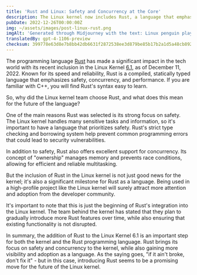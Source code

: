 ```yaml
---
title: 'Rust and Linux: Safety and Concurrency at the Core'
description: The Linux kernel now includes Rust, a language that emphasizes reliability and performance. This marks a significant milestone for Rust and the kernel.
pubDate: 2022-12-26T00:00:00Z
img: ~/assets/images/post-linux-rust.png
imgAlt: 'Generated through Midjourney with the text: Linux penguin playing with a crab from the Rust programming language, antarctica, layered paper art, diorama, shadowbox, volumetric lighting --v 4'
translatedBy: gpt-4-1106-preview
checksum: 399778e63d8e7b8bb42db6631f2872538ee3d879be85b17b2a1d5a48cb8921d2
---
```


The programming language [Rust](https://www.rust-lang.org) has made a significant impact in the tech world with its recent inclusion in the Linux Kernel [6.1](https://lkml.org/lkml/2022/12/11/206), as of December 11, 2022. Known for its speed and reliability, Rust is a compiled, statically typed language that emphasizes safety, concurrency, and performance. If you are familiar with C++, you will find Rust's syntax easy to learn.

So, why did the Linux kernel team choose Rust, and what does this mean for the future of the language?

One of the main reasons Rust was selected is its strong focus on safety. The Linux kernel handles many sensitive tasks and information, so it's important to have a language that prioritizes safety. Rust's strict type checking and borrowing system help prevent common programming errors that could lead to security vulnerabilities.

In addition to safety, Rust also offers excellent support for concurrency. Its concept of "ownership" manages memory and prevents race conditions, allowing for efficient and reliable multitasking.

But the inclusion of Rust in the Linux kernel is not just good news for the kernel; it's also a significant milestone for Rust as a language. Being used in a high-profile project like the Linux kernel will surely attract more attention and adoption from the developer community.

It's important to note that this is just the beginning of Rust's integration into the Linux kernel. The team behind the kernel has stated that they plan to gradually introduce more Rust features over time, while also ensuring that existing functionality is not disrupted.

In summary, the addition of Rust to the Linux Kernel 6.1 is an important step for both the kernel and the Rust programming language. Rust brings its focus on safety and concurrency to the kernel, while also gaining more visibility and adoption as a language. As the saying goes, "if it ain't broke, don't fix it" - but in this case, introducing Rust seems to be a promising move for the future of the Linux kernel.
